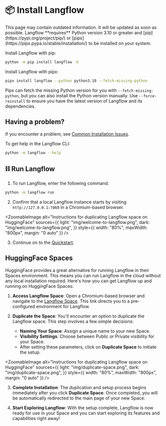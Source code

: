 
# 📦 Install Langflow

<Admonition type="warning" title="warning">
This page may contain outdated information. It will be updated as soon as possible.
</Admonition>

<Admonition type="info">
  Langflow **requires** Python version 3.10 or greater and
  [pip](https://pypi.org/project/pip/) or
  [pipx](https://pipx.pypa.io/stable/installation/) to be installed on your
  system.
</Admonition>

Install Langflow with pip:

```bash
python -m pip install langflow -U
```

Install Langflow with pipx:

```bash
pipx install langflow --python python3.10 --fetch-missing-python
```

Pipx can fetch the missing Python version for you with `--fetch-missing-python`, but you can also install the Python version manually. Use `--force-reinstall` to ensure you have the latest version of Langflow and its dependencies.

## Having a problem?

If you encounter a problem, see [Common Installation Issues](/getting-started/possible-installation-issues).

To get help in the Langflow CLI:

```bash
python -m langflow --help
```

## ⛓️ Run Langflow

1. To run Langflow, enter the following command.

```bash
python -m langflow run
```

2. Confirm that a local Langflow instance starts by visiting `http://127.0.0.1:7860` in a Chromium-based browser.

<ZoomableImage
  alt="Instructions for duplicating Langflow space on HuggingFace"
  sources={{
    light: "img/welcome-to-langflow.png",
    dark: "img/welcome-to-langflow.png",
  }}
  style={{ width: "80%", maxWidth: "800px", margin: "0 auto" }}
/>

3. Continue on to the [Quickstart](./quickstart).

## HuggingFace Spaces

HuggingFace provides a great alternative for running Langflow in their Spaces environment. This means you can run Langflow in the cloud without any local installation required. Here's how you can get Langflow up and running on HuggingFace Spaces:

1. **Access Langflow Space**: Open a Chromium-based browser and navigate to the [Langflow Space](https://huggingface.co/spaces/Langflow/Langflow?duplicate=true). This link directs you to a pre-configured environment for Langflow.

2. **Duplicate the Space**: You'll encounter an option to duplicate the Langflow space. This step involves a few simple decisions:
   - **Naming Your Space**: Assign a unique name to your new Space.
   - **Visibility Settings**: Choose between Public or Private visibility for your Space.
   - After setting these parameters, click on **Duplicate Space** to initiate the setup.

<ZoomableImage
  alt="Instructions for duplicating Langflow space on HuggingFace"
  sources={{
    light: "img/duplicate-space.png",
    dark: "img/duplicate-space.png",
  }}
  style={{ width: "80%", maxWidth: "800px", margin: "0 auto" }}
/>

3. **Complete Installation**: The duplication and setup process begins immediately after you click **Duplicate Space**. Once completed, you will be automatically redirected to the main page of your new Space.

4. **Start Exploring Langflow**: With the setup complete, Langflow is now ready for use in your Space and you can start exploring its features and capabilities right away!

